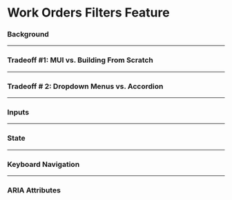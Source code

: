 

<Meta title="Work Orders Filters/Intro" />

# Work Orders Filters Feature

### Background

---

### Tradeoff #1: MUI vs. Building From Scratch

---

### Tradeoff # 2: Dropdown Menus vs. Accordion

----

### Inputs

----

### State

----

### Keyboard Navigation

----

### ARIA Attributes
